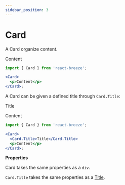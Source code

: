 ```yaml
---
sidebar_position: 3
---
```


# Card

A Card organize content.


<Card className="mb-2">
  <p>Content</p>
</Card>

```jsx
import { Card } from 'react-breeze';

<Card>
  <p>Content</p>
</Card>;
```

<Title as="h3">Title</Title>

A Card can be given a defined title through `Card.Title`:

<Card className="mb-2">
  <Card.Title>Title</Card.Title>
  <p>Content</p>
</Card>

```jsx
import { Card } from 'react-breeze';

<Card>
  <Card.Title>Title</Card.Title>
  <p>Content</p>
</Card>;
```

**Properties**

Card takes the same properties as a `div`.

`Card.Title` takes the same properties as a <a href="/docs/components/title">Title</a>.
